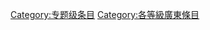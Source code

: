 {{Articles by Quality|topic=广东|project=广东|format=toc}}
{{Wikipedia category}}
{{emptycat}}
{{catmore1|[[Wikipedia:广东专题|Wikipedia:广东专题]]}}
{{CategoryTOC}}
[[Category:专题级条目|Category:专题级条目]]
[[Category:各等級廣東條目|Category:各等級廣東條目]]